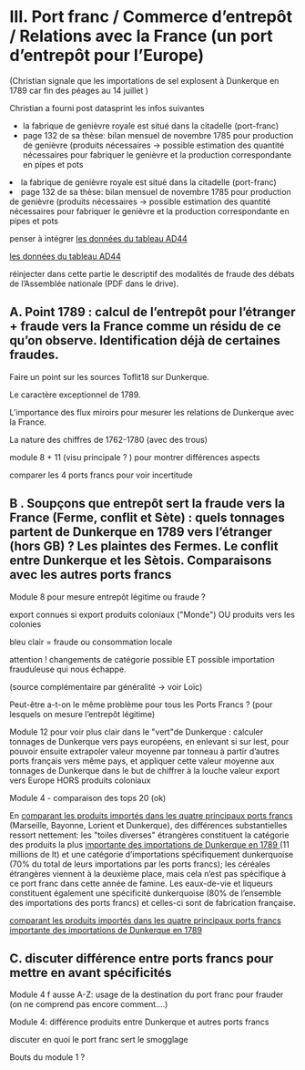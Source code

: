 #  III. Port franc / Commerce d’entrepôt / Relations avec la France (un port d’entrepôt pour l’Europe)

 (Christian signale que les importations de sel explosent à Dunkerque en 1789 car fin des péages au 14 juillet )

 Christian a fourni post datasprint les infos suivantes

*    la fabrique de genièvre royale est situé dans la citadelle (port-franc) 
*    page 132 de sa thèse: bilan mensuel de novembre 1785 pour production de genièvre (produits nécessaires -&gt; possible estimation des quantité nécessaires pour fabriquer le genièvre et la production correspondante en pipes et pots 

<li> la fabrique de genièvre royale est situé dans la citadelle (port-franc)</li>
<li> page 132 de sa thèse: bilan mensuel de novembre 1785 pour production de genièvre (produits nécessaires -&gt; possible estimation des quantité nécessaires pour fabriquer le genièvre et la production correspondante en pipes et pots</li>

 penser à intégrer [ les données du tableau AD44 ](https://drive.google.com/file/d/1ePQf6X5tMoRt3vVBM6oaaG8P_GDvO1jf/view?ts%3D6249fbe8)

[ les données du tableau AD44](https://drive.google.com/file/d/1ePQf6X5tMoRt3vVBM6oaaG8P_GDvO1jf/view?ts%3D6249fbe8)

 réinjecter dans cette partie le descriptif des modalités de fraude des débats de l’Assemblée nationale (PDF dans le drive).

##  A. Point 1789 : calcul de l’entrepôt pour l’étranger + fraude vers la France comme un résidu de ce qu’on observe. Identification déjà de certaines fraudes.

 Faire un point sur les sources Toflit18 sur Dunkerque.

 Le caractère exceptionnel de 1789.

 L’importance des flux miroirs pour mesurer les relations de Dunkerque avec la France.

 La nature des chiffres de 1762-1780 (avec des trous)

 module 8 + 11 (visu principale ? ) pour montrer différences aspects

 comparer les 4 ports francs pour voir incertitude

##  B . Soupçons que entrepôt sert la fraude vers la France (Ferme, conflit et Sète) : quels tonnages partent de Dunkerque en 1789 vers l’étranger (hors GB) ? Les plaintes des Fermes. Le conflit entre Dunkerque et les Sètois. Comparaisons avec les autres ports francs

 Module 8 pour mesure entrepôt légitime ou fraude ?

 export connues si export produits coloniaux ("Monde") OU produits vers les colonies

 bleu clair = fraude ou consommation locale

 attention ! changements de catégorie possible ET possible importation frauduleuse qui nous échappe.

 (source complémentaire par généralité -&gt; voir Loïc)

 Peut-être a-t-on le même problème pour tous les Ports Francs ? (pour lesquels on mesure l’entrepôt légitime)

 Module 12 pour voir plus clair dans le "vert"de Dunkerque : calculer tonnages de Dunkerque vers pays européens, en enlevant si sur lest, pour pouvoir ensuite extrapoler valeur moyenne par tonneau à partir d’autres ports français vers même pays, et appliquer cette valeur moyenne aux tonnages de Dunkerque dans le but de chiffrer à la louche valeur export vers Europe HORS produits coloniaux

 Module 4 - comparaison des tops 20 (ok)

 En [ comparant les produits importés dans les quatre principaux ports francs ](https://drive.google.com/drive/u/0/folders/1K1sKvgYSWc-LWTVwnDLQU-0L7wo4WJf6) (Marseille, Bayonne, Lorient et Dunkerque), des différences substantielles ressort nettement: les "toiles diverses" étrangères constituent la catégorie des produits la plus [ importante des importations de Dunkerque en 1789 ](https://drive.google.com/drive/u/0/folders/1K1sKvgYSWc-LWTVwnDLQU-0L7wo4WJf6) (11 millions de lt) et une catégorie d’importations spécifiquement dunkerquoise (70% du total de leurs importations par les ports francs); les céréales étrangères viennent à la deuxième place, mais cela n’est pas spécifique à ce port franc dans cette année de famine. Les eaux-de-vie et liqueurs constituent également une spécificité dunkerquoise (80% de l’ensemble des importations des ports francs) et celles-ci sont de fabrication française.

[ comparant les produits importés dans les quatre principaux ports francs](https://drive.google.com/drive/u/0/folders/1K1sKvgYSWc-LWTVwnDLQU-0L7wo4WJf6)
[ importante des importations de Dunkerque en 1789](https://drive.google.com/drive/u/0/folders/1K1sKvgYSWc-LWTVwnDLQU-0L7wo4WJf6)

##  C. discuter différence entre ports francs pour mettre en avant spécificités

 Module 4 f ausse A-Z: usage de la destination du port franc pour frauder (on ne comprend pas encore comment....)

 Module 4: différence produits entre Dunkerque et autres ports francs

 discuter en quoi le port franc sert le smogglage

 Bouts du module 1 ?

&nbsp;

<Caller id="port-franc">
</Caller>